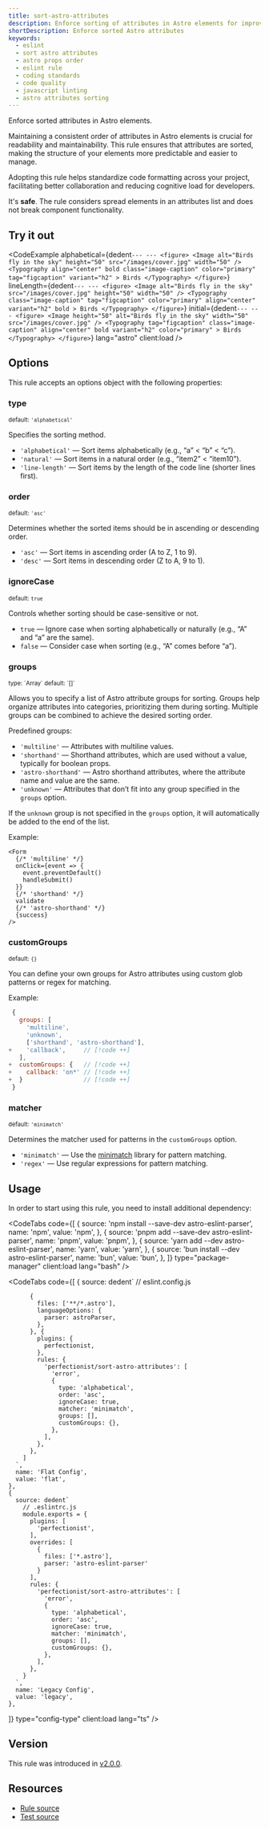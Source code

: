 ```yaml
---
title: sort-astro-attributes
description: Enforce sorting of attributes in Astro elements for improved readability and maintainability. Keep your Astro components clean and organized with this ESLint rule
shortDescription: Enforce sorted Astro attributes
keywords:
  - eslint
  - sort astro attributes
  - astro props order
  - eslint rule
  - coding standards
  - code quality
  - javascript linting
  - astro attributes sorting
---
```



Enforce sorted attributes in Astro elements.

Maintaining a consistent order of attributes in Astro elements is crucial for readability and maintainability. This rule ensures that attributes are sorted, making the structure of your elements more predictable and easier to manage.

Adopting this rule helps standardize code formatting across your project, facilitating better collaboration and reducing cognitive load for developers.

It's **safe**. The rule considers spread elements in an attributes list and does not break component functionality.

## Try it out

<CodeExample
  alphabetical={dedent`
    ---
    ---
    <figure>
      <Image
        alt="Birds fly in the sky"
        height="50"
        src="/images/cover.jpg"
        width="50"
      />
      <Typography
        align="center"
        bold
        class="image-caption"
        color="primary"
        tag="figcaption"
        variant="h2"
      >
        Birds
      </Typography>
    </figure>
  `}
  lineLength={dedent`
    ---
    ---
    <figure>
      <Image
        alt="Birds fly in the sky"
        src="/images/cover.jpg"
        height="50"
        width="50"
      />
      <Typography
        class="image-caption"
        tag="figcaption"
        color="primary"
        align="center"
        variant="h2"
        bold
      >
        Birds
      </Typography>
    </figure>
  `}
  initial={dedent`
    ---
    ---
    <figure>
      <Image
        height="50"
        alt="Birds fly in the sky"
        width="50"
        src="/images/cover.jpg"
      />
      <Typography
        tag="figcaption"
        class="image-caption"
        align="center"
        bold
        variant="h2"
        color="primary"
      >
        Birds
      </Typography>
    </figure>
  `}
  lang="astro"
  client:load
/>

## Options

This rule accepts an options object with the following properties:

### type

<sub>default: `'alphabetical'`</sub>

Specifies the sorting method.

- `'alphabetical'` — Sort items alphabetically (e.g., “a” < “b” < “c”).
- `'natural'` — Sort items in a natural order (e.g., “item2” < “item10”).
- `'line-length'` — Sort items by the length of the code line (shorter lines first).

### order

<sub>default: `'asc'`</sub>

Determines whether the sorted items should be in ascending or descending order.

- `'asc'` — Sort items in ascending order (A to Z, 1 to 9).
- `'desc'` — Sort items in descending order (Z to A, 9 to 1).

### ignoreCase

<sub>default: `true`</sub>

Controls whether sorting should be case-sensitive or not.

- `true` — Ignore case when sorting alphabetically or naturally (e.g., “A” and “a” are the same).
- `false` — Consider case when sorting (e.g., “A” comes before “a”).

### groups

<sub>
  type: `Array<string | string[]>`
</sub>
<sub>default: `[]`</sub>

Allows you to specify a list of Astro attribute groups for sorting. Groups help organize attributes into categories, prioritizing them during sorting. Multiple groups can be combined to achieve the desired sorting order.

Predefined groups:

- `'multiline'` — Attributes with multiline values.
-	`'shorthand'` — Shorthand attributes, which are used without a value, typically for boolean props.
-	`'astro-shorthand'` — Astro shorthand attributes, where the attribute name and value are the same.
- `'unknown'` — Attributes that don’t fit into any group specified in the `groups` option.

If the `unknown` group is not specified in the `groups` option, it will automatically be added to the end of the list.

Example:

```astro
<Form
  {/* 'multiline' */}
  onClick={event => {
    event.preventDefault()
    handleSubmit()
  }}
  {/* 'shorthand' */}
  validate
  {/* 'astro-shorthand' */}
  {success}
/>
```

### customGroups

<sub>default: `{}`</sub>

You can define your own groups for Astro attributes using custom glob patterns or regex for matching.

Example:

```js
 {
   groups: [
     'multiline',
     'unknown',
     ['shorthand', 'astro-shorthand'],
+    'callback',     // [!code ++]
   ],
+  customGroups: {   // [!code ++]
+    callback: 'on*' // [!code ++]
+  }                 // [!code ++]
 }
```

### matcher

<sub>default: `'minimatch'`</sub>

Determines the matcher used for patterns in the `customGroups` option.

- `'minimatch'` — Use the [minimatch](https://github.com/isaacs/minimatch) library for pattern matching.
- `'regex'` — Use regular expressions for pattern matching.

## Usage

In order to start using this rule, you need to install additional dependency:

<CodeTabs
  code={[
    {
      source: 'npm install --save-dev astro-eslint-parser',
      name: 'npm',
      value: 'npm',
    },
    {
      source: 'pnpm add --save-dev astro-eslint-parser',
      name: 'pnpm',
      value: 'pnpm',
    },
    {
      source: 'yarn add --dev astro-eslint-parser',
      name: 'yarn',
      value: 'yarn',
    },
    {
      source: 'bun install --dev astro-eslint-parser',
      name: 'bun',
      value: 'bun',
    },
  ]}
  type="package-manager"
  client:load
  lang="bash"
/>

<CodeTabs
  code={[
    {
      source: dedent`
        // eslint.config.js

          {
            files: ['**/*.astro'],
            languageOptions: {
              parser: astroParser,
            },
          }, {
            plugins: {
              perfectionist,
            },
            rules: {
              'perfectionist/sort-astro-attributes': [
                'error',
                {
                  type: 'alphabetical',
                  order: 'asc',
                  ignoreCase: true,
                  matcher: 'minimatch',
                  groups: [],
                  customGroups: {},
                },
              ],
            },
          },
        ]
      `,
      name: 'Flat Config',
      value: 'flat',
    },
    {
      source: dedent`
        // .eslintrc.js
        module.exports = {
          plugins: [
            'perfectionist',
          ],
          overrides: [
            {
              files: ['*.astro'],
              parser: 'astro-eslint-parser'
            }
          ],
          rules: {
            'perfectionist/sort-astro-attributes': [
              'error',
              {
                type: 'alphabetical',
                order: 'asc',
                ignoreCase: true,
                matcher: 'minimatch',
                groups: [],
                customGroups: {},
              },
            ],
          },
        }
      `,
      name: 'Legacy Config',
      value: 'legacy',
    },
  ]}
  type="config-type"
  client:load
  lang="ts"
/>

## Version

This rule was introduced in [v2.0.0](https://github.com/azat-io/eslint-plugin-perfectionist/releases/tag/v2.0.0).

## Resources

- [Rule source](https://github.com/azat-io/eslint-plugin-perfectionist/blob/main/rules/sort-astro-attributes.ts)
- [Test source](https://github.com/azat-io/eslint-plugin-perfectionist/blob/main/test/sort-astro-attributes.test.ts)
